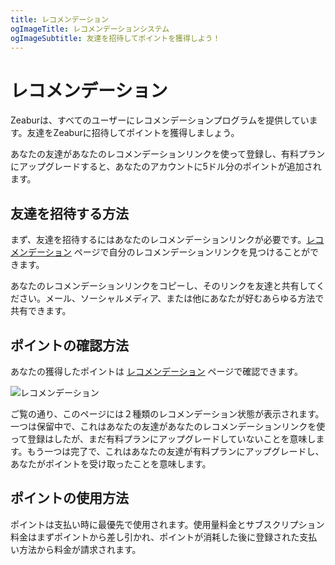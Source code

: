 ```yaml
---
title: レコメンデーション
ogImageTitle: レコメンデーションシステム
ogImageSubtitle: 友達を招待してポイントを獲得しよう！
---
```


# レコメンデーション

Zeaburは、すべてのユーザーにレコメンデーションプログラムを提供しています。友達をZeaburに招待してポイントを獲得しましょう。

あなたの友達があなたのレコメンデーションリンクを使って登録し、有料プランにアップグレードすると、あなたのアカウントに5ドル分のポイントが追加されます。

## 友達を招待する方法

まず、友達を招待するにはあなたのレコメンデーションリンクが必要です。[レコメンデーション](https://dash.zeabur.com/account/referral) ページで自分のレコメンデーションリンクを見つけることができます。

あなたのレコメンデーションリンクをコピーし、そのリンクを友達と共有してください。メール、ソーシャルメディア、または他にあなたが好むあらゆる方法で共有できます。

## ポイントの確認方法

あなたの獲得したポイントは [レコメンデーション](https://dash.zeabur.com/account/referral) ページで確認できます。

![レコメンデーション](/referral/referral.png)

ご覧の通り、このページには２種類のレコメンデーション状態が表示されます。一つは保留中で、これはあなたの友達があなたのレコメンデーションリンクを使って登録はしたが、まだ有料プランにアップグレードしていないことを意味します。もう一つは完了で、これはあなたの友達が有料プランにアップグレードし、あなたがポイントを受け取ったことを意味します。

## ポイントの使用方法

ポイントは支払い時に最優先で使用されます。使用量料金とサブスクリプション料金はまずポイントから差し引かれ、ポイントが消耗した後に登録された支払い方法から料金が請求されます。